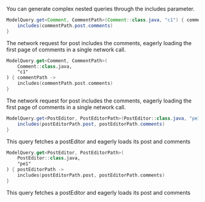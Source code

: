 You can generate complex nested queries through the includes parameter.

<BlockSwitcher>
<Block name="Java">

```java
ModelQuery.get<Comment, CommentPath>(Comment::class.java, "c1") { commentPath ->
    includes(commentPath.post.comments)
}
```
The network request for post includes the comments, eagerly loading the first page of comments in a single network call.
</Block>
<Block name="Kotlin">

```kotlin
ModelQuery.get<Comment, CommentPath>(
    Comment::class.java, 
    "c1"
) { commentPath ->
    includes(commentPath.post.comments)
}
```
The network request for post includes the comments, eagerly loading the first page of comments in a single network call.
</Block>
</BlockSwitcher>

<BlockSwitcher>
<Block name="Java">

```java
ModelQuery.get<PostEditor, PostEditorPath>(PostEditor::class.java, "pe1") { postEditorPath ->
    includes(postEditorPath.post, postEditorPath.comments)
}
```
This query fetches a postEditor and eagerly loads its post and comments
</Block>
<Block name="Kotlin">

```kotlin
ModelQuery.get<PostEditor, PostEditorPath>(
    PostEditor::class.java, 
    "pe1"
) { postEditorPath ->
    includes(postEditorPath.post, postEditorPath.comments)
}
```
This query fetches a postEditor and eagerly loads its post and comments
</Block>
</BlockSwitcher>

